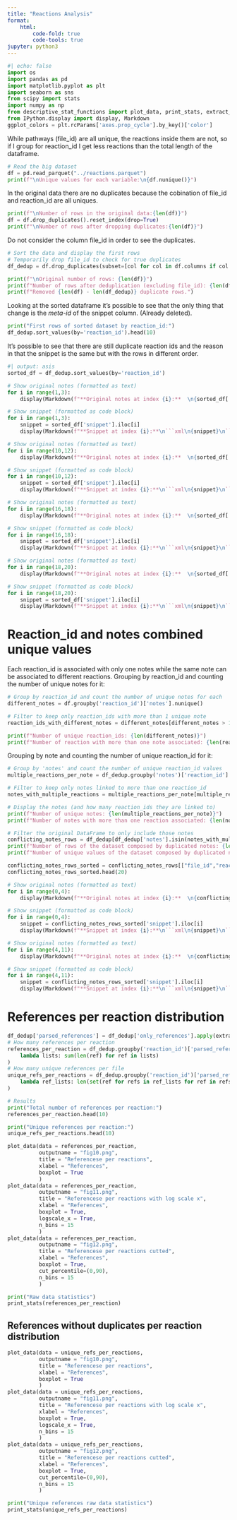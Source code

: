 ```yaml
---
title: "Reactions Analysis"
format: 
    html:
        code-fold: true
        code-tools: true
jupyter: python3
---
```




```python
#| echo: false
import os
import pandas as pd
import matplotlib.pyplot as plt
import seaborn as sns
from scipy import stats
import numpy as np
from descriptive_stat_functions import plot_data, print_stats, extract_references
from IPython.display import display, Markdown
ggplot_colors = plt.rcParams['axes.prop_cycle'].by_key()['color']
```

While pathways (file_id) are all unique, the reactions inside them are not, so if I group for reaction_id I get less reactions than the total length of the dataframe.

```python
# Read the big dataset 
df = pd.read_parquet("../reactions.parquet")
print(f"\nUnique values for each variable:\n{df.nunique()}")
```

In the original data there are no duplicates because the cobination of file_id and reaction_id are all uniques.
```python
print(f"\nNumber of rows in the original data:{len(df)}")
df = df.drop_duplicates().reset_index(drop=True)
print(f"\nNumber of rows after dropping duplicates:{len(df)}")
```
Do not consider the column file_id in order to see the duplicates.
```python
# Sort the data and display the first rows
# Temporarily drop file_id to check for true duplicates
df_dedup = df.drop_duplicates(subset=[col for col in df.columns if col != 'file_id']).reset_index(drop=True)

print(f"\nOriginal number of rows: {len(df)}")
print(f"Number of rows after deduplication (excluding file_id): {len(df_dedup)}")
print(f"Removed {len(df) - len(df_dedup)} duplicate rows.")

```

Looking at the sorted dataframe it's possible to see that the only thing that change is the _meta-id_ of the snippet column. (Already deleted).
```python
print("First rows of sorted dataset by reaction_id:")
df_dedup.sort_values(by='reaction_id').head(10)
```

It's possible to see that there are still duplicate reaction ids and the reason in that the snippet is the same but with the rows in different order.

```python
#| output: asis
sorted_df = df_dedup.sort_values(by='reaction_id')

# Show original notes (formatted as text)
for i in range(1,3):
    display(Markdown(f"**Original notes at index {i}:**  \n{sorted_df['original_notes'].iloc[i]} \n"))

# Show snippet (formatted as code block)
for i in range(1,3):
    snippet = sorted_df['snippet'].iloc[i]
    display(Markdown(f"**Snippet at index {i}:**\n```xml\n{snippet}\n```"))
```

```python
# Show original notes (formatted as text)
for i in range(10,12):
    display(Markdown(f"**Original notes at index {i}:**  \n{sorted_df['original_notes'].iloc[i]} \n"))

# Show snippet (formatted as code block)
for i in range(10,12):
    snippet = sorted_df['snippet'].iloc[i]
    display(Markdown(f"**Snippet at index {i}:**\n```xml\n{snippet}\n```"))
```

```python
# Show original notes (formatted as text)
for i in range(16,18):
    display(Markdown(f"**Original notes at index {i}:**  \n{sorted_df['original_notes'].iloc[i]} \n"))

# Show snippet (formatted as code block)
for i in range(16,18):
    snippet = sorted_df['snippet'].iloc[i]
    display(Markdown(f"**Snippet at index {i}:**\n```xml\n{snippet}\n```"))
```

```python
# Show original notes (formatted as text)
for i in range(18,20):
    display(Markdown(f"**Original notes at index {i}:**  \n{sorted_df['original_notes'].iloc[i]} \n"))

# Show snippet (formatted as code block)
for i in range(18,20):
    snippet = sorted_df['snippet'].iloc[i]
    display(Markdown(f"**Snippet at index {i}:**\n```xml\n{snippet}\n```"))
```

# Reaction_id and notes combined unique values
Each reaction_id is associated with only one notes while the same note can be associated to different reactions.
Grouping by reaction_id and counting the number of unique notes for it: 
```python
# Group by reaction_id and count the number of unique notes for each
different_notes = df.groupby('reaction_id')['notes'].nunique()

# Filter to keep only reaction_ids with more than 1 unique note
reaction_ids_with_different_notes = different_notes[different_notes > 1]

print(f"Number of unique reaction_ids: {len(different_notes)}")
print(f"Number of reaction with more than one note associated: {len(reaction_ids_with_different_notes)}")
```

Grouping by note and counting the number of unique reaction_id for it: 
```python
# Group by 'notes' and count the number of unique reaction_id values
multiple_reactions_per_note = df_dedup.groupby('notes')['reaction_id'].nunique()

# Filter to keep only notes linked to more than one reaction_id
notes_with_multiple_reactions = multiple_reactions_per_note[multiple_reactions_per_note > 1]

# Display the notes (and how many reaction_ids they are linked to)
print(f"Number of unique notes: {len(multiple_reactions_per_note)}")
print(f"Number of notes with more than one reaction associated: {len(notes_with_multiple_reactions)}")
```
```python
# Filter the original DataFrame to only include those notes
conflicting_notes_rows = df_dedup[df_dedup['notes'].isin(notes_with_multiple_reactions.index)]
print(f"Number of rows of the dataset composed by duplicated notes: {len(conflicting_notes_rows)}")
print(f"Number of unique values of the dataset composed by duplicated notes:\n{conflicting_notes_rows.nunique()}")
```

```python
conflicting_notes_rows_sorted = conflicting_notes_rows[["file_id","reaction_id","original_notes","snippet"]].sort_values(by='original_notes')
conflicting_notes_rows_sorted.head(20)
```

```python
# Show original notes (formatted as text)
for i in range(0,4):
    display(Markdown(f"**Original notes at index {i}:**  \n{conflicting_notes_rows_sorted['original_notes'].iloc[i]} \n"))

# Show snippet (formatted as code block)
for i in range(0,4):
    snippet = conflicting_notes_rows_sorted['snippet'].iloc[i]
    display(Markdown(f"**Snippet at index {i}:**\n```xml\n{snippet}\n```"))
```

```python
# Show original notes (formatted as text)
for i in range(4,11):
    display(Markdown(f"**Original notes at index {i}:**  \n{conflicting_notes_rows_sorted['original_notes'].iloc[i]} \n"))

# Show snippet (formatted as code block)
for i in range(4,11):
    snippet = conflicting_notes_rows_sorted['snippet'].iloc[i]
    display(Markdown(f"**Snippet at index {i}:**\n```xml\n{snippet}\n```"))
```

# References per reaction distribution
```python
df_dedup['parsed_references'] = df_dedup['only_references'].apply(extract_references)
# How many references per reaction
references_per_reaction = df_dedup.groupby('reaction_id')['parsed_references'].apply(
    lambda lists: sum(len(ref) for ref in lists)
)
# How many unique references per file 
unique_refs_per_reactions = df_dedup.groupby('reaction_id')['parsed_references'].apply(
    lambda ref_lists: len(set(ref for refs in ref_lists for ref in refs))
)

# Results
print("Total number of references per reaction:") 
references_per_reaction.head(10)
```

```python
print("Unique references per reaction:") 
unique_refs_per_reactions.head(10)
```

```python
plot_data(data = references_per_reaction,
          outputname = "fig10.png",
          title = "Referencese per reactions",
          xlabel = "References",
          boxplot = True
          )
plot_data(data = references_per_reaction,
          outputname = "fig11.png",
          title = "Referencese per reactions with log scale x",
          xlabel = "References",
          boxplot = True,
          logscale_x = True,
          n_bins = 15
          )
plot_data(data = references_per_reaction,
          outputname = "fig12.png",
          title = "Referencese per reactions cutted",
          xlabel = "References",
          boxplot = True,
          cut_percentile=(0,90),
          n_bins = 15
          )

print("Raw data statistics")
print_stats(references_per_reaction)
```

## References without duplicates per reaction distribution
```python
plot_data(data = unique_refs_per_reactions,
          outputname = "fig10.png",
          title = "Referencese per reactions",
          xlabel = "References",
          boxplot = True
          )
plot_data(data = unique_refs_per_reactions,
          outputname = "fig11.png",
          title = "Referencese per reactions with log scale x",
          xlabel = "References",
          boxplot = True,
          logscale_x = True,
          n_bins = 15
          )
plot_data(data = unique_refs_per_reactions,
          outputname = "fig12.png",
          title = "Referencese per reactions cutted",
          xlabel = "References",
          boxplot = True,
          cut_percentile=(0,90),
          n_bins = 15
          )

print("Unique references raw data statistics")
print_stats(unique_refs_per_reactions)
```